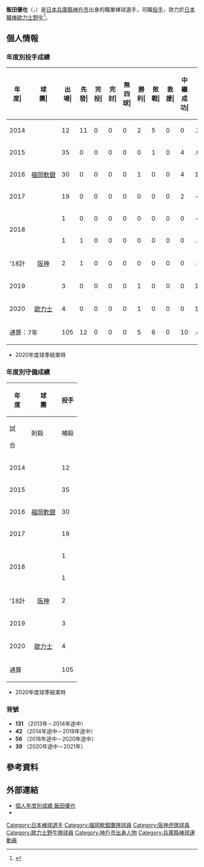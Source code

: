 {{Infobox NPB player|
|name=飯田優也|
|image=Y.IIDA.jpg|
|width=300|
|position=投手|
|team=|
|number=|
|bats=左|
|throws=左|
|birthdate={{birth_date_and_age|1982|12|7|mf=y}}|
|birthplace={{JPN}}[[兵庫縣|兵庫縣]][[神戶市|神戶市]]|
|debutdate=6月11日
|debutyear=2014年
|debutteam=福岡軟銀鷹
|statyear=2020年球季
|stat1label=勝投－敗投
|stat1value=5－6
|stat2label=中繼－救援
|stat2value=11－0
|stat3label=三振－四壞
|stat3value=169－69
|stat4label=防禦率
|stat4value=3.89
|teams=<nowiki></nowiki> 
* 神戶弘陵學園高等學校
* 東京農業大學北海道
* [[福岡軟銀鷹|福岡軟銀鷹]](2013年－2018年)
* [[阪神虎|阪神虎]](2018年－2019年)
* [[歐力士野牛|歐力士野牛]](2020年－2021年)
}}

'''飯田優也'''（{{jpn|j=飯田 優也|hg=ひが もとき|rm=Iida Yuya}}，{{bd|1982年|12月7日|catIdx=Iida, Yuya}}）是[[日本|日本]][[兵庫縣|兵庫縣]][[神戶市|神戶市]]出身的職業棒球選手，司職[[投手|投手]]，效力於[[日本職棒|日本職棒]][[歐力士野牛|歐力士野牛]]<ref>{{cite web|url=https://hochi.news/articles/20200828-OHT1T50091.html|title=オリックス・小林慶祐と阪神・飯田優也の電撃トレード発表|publisher=スポーツ報知. 報知新聞社|date=2020-08-28|access-date=2020-12-23|archive-date=2020-09-02|archive-url=https://web.archive.org/web/20200902165056/https://hochi.news/articles/20200828-OHT1T50091.html|dead-url=no}}</ref>。 

== 個人情報 ==
=== 年度別投手成績 ===
{| class="wikitable" style="text-align:right; font-size:small"
|-bgcolor="#efefef"
!年<br>度|!!球<br>團|!!出<br>場|!!先<br>發|!!完<br>投|!!完<br>封|!!無<br>四<br>球|!!勝<br>利|!!敗<br>戰|!!救<br>援|!!中<br>繼<br>成<br>功|!!勝<br>率|!!打<br>者|!!投<br>球<br>局<br>數|!!被<br>安<br>打|!!被<br>全<br>壘<br>打|!!保<br>送|!!敬<br>遠|!!觸<br>身<br>球|!!三<br>振<br>數|!!暴<br>投|!!犯<br>規|!!失分|!!自<br>責<br>分|!!防<br>禦<br>率|!!WHIP
|-
|style="text-align:center;"|2014
|rowspan="5" style="text-align:center; white-space:nowrap;"|[[福岡軟銀鷹|福岡軟銀]]
|12||11||0||0||0||2||5||0||0||.286||244||58.1||47||5||29||0||0||59||3||1||23||21||3.24||1.30
|-
|style="text-align: center;"|2015
|35||0||0||0||0||0||1||0||4||.000||176||41.1||30||3||22||2||1||44||2||0||16||16||3.48||1.26
|-
|style="text-align: center;"|2016
|30||0||0||0||0||1||0||0||4||1.000||174||41.0||36||3||14||0||1||35||4||0||15||15||3.29||1.22
|-
|style="text-align: center;"|2017
|19||0||0||0||0||0||0||0||2||----||98||22.1||18||2||15||0||2||17||2||0||6||6||2.42||1.48
|-
|rowspan="2" style="text-align: center;"|2018
|1||0||0||0||0||0||0||0||0||----||3||0.1||0||0||1||0||1||0||0||0||2||2||54.00||10.00
|-
|rowspan="3" style="text-align: center; white-space:nowrap;"|[[阪神虎|阪神]]
|1||1||0||0||0||0||0||0||0||.---||16||3.0||5||1||2||0||0||3||0||0||4||4||12.00||2.33
|- style="backgorund-color: #f2f2f2;"
!style="text-align: center; white-space:nowrap;"|'18計
|2||1||0||0||0||0||0||0||0||.---||19||3.1||5||1||3||0||1||3||0||0||6||6||16.20||2.40
|-
|style="text-align: center;"|2019
|3||0||0||0||0||1||0||0||0||1.000||20||3.1||5||0||5||0||0||6||0||0||4||4||10.80||3.00
|-
|style="text-align:center;"|2020
|rowspan="1" style="text-align:center; white-space:nowrap;"|[[歐力士野牛|歐力士]]
|4||0||0||0||0||1||0||0||0||1.000||24||4.0||11||0||1||1||0||5||1||0||7||7||15.75||3.00
|-
!colspan="2"|通算：7年
|105||12||0||0||0||5||6||0||10||.455||755||173.2||152||14||89||3||5||169||12||1||77||75||3.89||1.39
|}
* 2020年度球季結束時

=== 年度別守備成績 ===
{| class="wikitable" style="text-align: right; font-size: small; border-collapse:collapse; padding: 1px;"
!rowspan="2"|年<br />度!!rowspan="2"|球<br />團!!colspan="6"|投手
|-style="line-height:1.25em; text-align:center;"
!試<br /><br />合!!刺殺<br /><br />!!補殺<br /><br />!!失策<br /><br />!!併殺<br /><br />!!守備率<br /><br />
|-
|style="text-align:center;"|2014
|rowspan="5" style="text-align:center; white-space:nowrap;"|[[福岡軟銀鷹|福岡軟銀]]
|12||2||9||0||1||1.000
|-
|style="text-align:center;"|2015
|35||0||4||0||0||1.000
|-
|style="text-align:center;"|2016
|30||0||7||1||0||.875
|-
|style="text-align:center;"|2017
|19||2||3||0||0||1.000
|-
|rowspan="2" style="text-align:center;"|2018
|1||0||1||0||0||1.000
|-
|rowspan="3" style="text-align:center; white-space:nowrap;"|[[阪神虎|阪神]]
|1||0||1||0||0||1.000
|-style="backgorund-color: #f2f2f2;"
!style="text-align:center;"|'18計
|2||0||2||0||0||1.000
|-
|style="text-align:center;"|2019
|3||0||0||0||0||----
|-
|style="text-align:center;"|2020
|rowspan="1" style="text-align: center; white-space:nowrap;"|[[歐力士野牛|歐力士]]
|4||1||1||0||0||1.000
|-
!colspan="2"|通算
|105||5||26||1||1||.969
|}
* 2020年度球季結束時

=== 背號 ===
* '''131''' （2013年－2014年途中）
* '''42''' （2014年途中－2018年途中）
* '''56''' （2018年途中－2020年途中）
* '''39''' （2020年途中－2021年）

== 參考資料 ==
{{reflist}}

== 外部連結 ==
* [https://npb.jp/bis/players/01105137.html 個人年度別成績 飯田優也] {{Wayback|url=https://npb.jp/bis/players/01105137.html |date=20210126141536 }} {{ja icon}} 
* {{Baseballstats|brm=iida--001yuy}}

{{DEFAULTSORT:Iida, Yuya}}
[[Category:日本棒球選手|Category:日本棒球選手]]
[[Category:福岡軟銀鷹隊球員|Category:福岡軟銀鷹隊球員]]
[[Category:阪神虎隊球員|Category:阪神虎隊球員]]
[[Category:歐力士野牛隊球員|Category:歐力士野牛隊球員]]
[[Category:神戶市出身人物|Category:神戶市出身人物]]
[[Category:兵庫縣棒球運動員|Category:兵庫縣棒球運動員]]